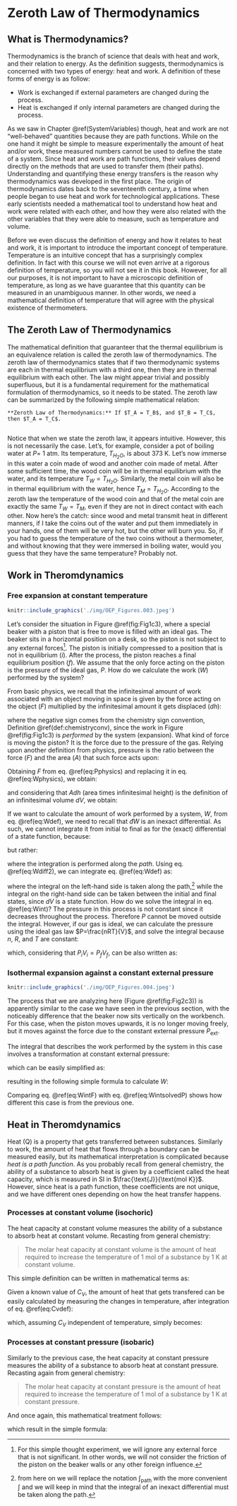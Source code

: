 # Zeroth Law of Thermodynamics {#ZerothLaw}

## What is Thermodynamics? 
Thermodynamics is the branch of science that deals with heat and work, and their relation to energy. As the definition suggests, thermodynamics is concerned with two types of energy: heat and work. A definition of these forms of energy is as follow:

- Work is exchanged if external parameters are changed during the process. 
- Heat is exchanged if only internal parameters are changed during the process.

As we saw in Chapter \@ref(SystemVariables) though, heat and work are not “well-behaved” quantities because they are path functions. While on the one hand it might be simple to measure experimentally the amount of heat and/or work, these measured numbers cannot be used to define the state of a system. Since heat and work are path functions, their values depend directly on the methods that are used to transfer them (their paths). Understanding and quantifying these energy transfers is the reason why thermodynamics was developed in the first place. The origin of thermodynamics dates back to the seventeenth century, a time when people began to use heat and work for technological applications. These early scientists needed a mathematical tool to understand how heat and work were related with each other, and how they were also related with the other variables that they were able to measure, such as temperature and volume.

Before we even discuss the definition of energy and how it relates to heat and work, it is important to introduce the important concept of temperature. Temperature is an intuitive concept that has a surprisingly complex definition. In fact with this course we will not even arrive at a rigorous definition of temperature, so you will not see it in this book. However, for all our purposes, it is not important to have a microscopic definition of temperature, as long as we have guarantee that this quantity can be measured in an unambiguous manner. In other words, we need a mathematical definition of temperature that will agree with the physical existence of thermometers.

## The Zeroth Law of Thermodynamics
The mathematical definition that guaranteer that the thermal equilibrium is an equivalence relation is called the zeroth law of thermodynamics. The zeroth law of thermodynamics states that if two thermodynamic systems are each in thermal equilibrium with a third one, then they are in thermal equilibrium with each other. The law might appear trivial and possibly superfluous, but it is a fundamental requirement for the mathematical formulation of thermodynamics, so it needs to be stated. The zeroth law can be summarized by the following simple mathematical relation:


```definition
**Zeroth Law of Thermodynamics:** If $T_A = T_B$, and $T_B = T_C$, then $T_A = T_C$.


```

Notice that when we state the zeroth law, it appears intuitive. However, this is not necessarily the case. Let’s, for example, consider a pot of boiling water at $P=$ 1 atm. Its temperature, $T_{H_2O}$, is about 373 K. Let’s now immerse in this water a coin made of wood and another coin made of metal. After some sufficient time, the wood coin will be in thermal equilibrium with the water, and its temperature $T_W = T_{H_2O}$. Similarly, the metal coin will also be in thermal equilibrium with the water, hence $T_M = T_{H_2O}$. According to the zeroth law the temperature of the wood coin and that of the metal coin are exactly the same $T_W = T_M$, even if they are not in direct contact with each other. Now here’s the catch: since wood and metal transmit heat in different manners, if I take the coins out of the water and put them immediately in your hands, one of them will be very hot, but the other will burn you. So, if you had to guess the temperature of the two coins without a thermometer, and without knowing that they were immersed in boiling water, would you guess that they have the same temperature? Probably not.


## Work in Theromdynamics {#workint}

### Free expansion at constant temperature
```r
knitr::include_graphics('./img/OEP_Figures.003.jpeg')
```

Let's consider the situation in Figure \@ref(fig:Fig1c3), where a special beaker with a piston that is free to move is filled with an ideal gas. The beaker sits in a horizontal position on a desk, so the piston is not subject to any external forces^[For this simple thought experiment, we will ignore any external force that is not significant. In other words, we will not consider the friction of the piston on the beaker walls or any other foreign influence.]. The piston is initially compressed to a position that is not in equilibrium $(i)$. After the process, the piston reaches a final equilibrium position $(f)$. We assume that the only force acting on the piston is the pressure of the ideal gas, $P$. How do we calculate the work ($W$) performed by the system?

From basic physics, we recall that the infinitesimal amount of work associated with an object moving in space is given by the force acting on the object ($F$) multiplied by the infinitesimal amount it gets displaced ($d h$):

\begin{equation}
  đ W = - Fdh,
  (\#eq:Wphysics)
\end{equation}

where the negative sign comes from the chemistry sign convention, Definition \@ref(def:chemistryconv), since the work in Figure  \@ref(fig:Fig1c3) is *performed* by the system (expansion). What kind of force is moving the piston? It is the force due to the pressure of the gas. Relying upon another definition from physics, pressure is the ratio between the force ($F$) and the area ($A$) that such force acts upon:

\begin{equation}
  P = F/A.
  (\#eq:Pphysics)
\end{equation}

Obtaining $F$ from eq. \@ref(eq:Pphysics) and replacing it in eq. \@ref(eq:Wphysics), we obtain:

\begin{equation}
  đ W = - P \underbrace{Adh}_{dV},
  (\#eq:Wphysics2)
\end{equation}

and considering that $Adh$ (area times infinitesimal height) is the definition of an infinitesimal volume $dV$, we obtain:

\begin{equation}
  đ W = - PdV,
  (\#eq:Wdef)
\end{equation}

If we want to calculate the amount of work performed by a system, $W$, from eq. \@ref(eq:Wdef), we need to recall that $đ W$ is an inexact differential. As such, we cannot integrate it from initial to final as for the (exact) differential of a state function, because:

\begin{equation}
  \int_{i}^{f}đ W \neq W_f - W_i,
  (\#eq:Wdiff)
\end{equation}

but rather:

\begin{equation}
  \int_{\text{path}} đ W = W,
  (\#eq:Wdiff2)
\end{equation}

where the integration is performed along the *path*. Using eq. \@ref(eq:Wdiff2), we can integrate eq. \@ref(eq:Wdef) as:

\begin{equation}
  \int đ W = W = - \int_{i}^{f} PdV,
  (\#eq:Wint)
\end{equation}

where the integral on the left-hand side is taken along the path,^[from here on we will replace the notation $\int_{\text{path}}$ with the more convenient $\int$ and we will keep in mind that the integral of an inexact differential must be taken along the path.] while the integral on the right-hand side can be taken between the initial and final states, since $dV$ is a state function.
How do we solve the integral in eq. \@ref(eq:Wint)? The pressure in this process is not constant since it decreases throughout the process. Therefore $P$ cannot be moved outside the integral. However, if our gas is ideal, we can calculate the pressure using the ideal gas law $P=\frac{nRT}{V}$, and solve the integral because $n$, $R$, and $T$ are constant:

\begin{equation}
  W = - nRT \int_{i}^{f} \frac{dV}{V} = -nRT \ln \frac{V_f}{V_i},
  (\#eq:WintsolvedV)
\end{equation}

which, considering that $P_iV_i=P_fV_f$, can be also written as:

\begin{equation}
  W = -nRT \ln \frac{P_i}{P_f}.
  (\#eq:WintsolvedP)
\end{equation}


### Isothermal expansion against a constant external pressure

```r
knitr::include_graphics('./img/OEP_Figures.004.jpeg')
```
The process that we are analyzing here (Figure \@ref(fig:Fig2c3)) is apparently similar to the case we have seen in the previous section, with the noticeably difference that the beaker now sits vertically on the workbench. For this case, when the piston moves upwards, it is no longer moving freely, but it moves against the force due to the constant external pressure $P_{\text{ext}}$.

The integral that describes the work performed by the system in this case involves a transformation at constant external pressure:

\begin{equation}
  \int đ W = W = - \int_{i}^{f} P_{\text{ext}}dV,
  (\#eq:Wint2)
\end{equation}

which can be easily simplified as:

\begin{equation}
  W = - \int_{i}^{f} P_{\text{ext}}dV = -P_{\text{ext}} \int_{i}^{f} dV = -P_{\text{ext}} (V_f-V_i),
  (\#eq:Wint3)
\end{equation}

resulting in the following simple formula to calculate $W$:

\begin{equation}
  W = -P_{\text{ext}} \Delta V,
  (\#eq:WintF)
\end{equation}

Comparing eq. \@ref(eq:WintF) with eq. \@ref(eq:WintsolvedP) shows how different this case is from the previous one. 

## Heat in Theromdynamics {#heatint}

Heat (Q) is a property that gets transferred between substances. Similarly to work, the amount of heat that flows through a boundary can be measured easily, but its mathematical interpretation is complicated because *heat is a path function*.
As you probably recall from general chemistry, the ability of a substance to absorb heat is given by a coefficient called the heat capacity, which is measured in SI in $\frac{\text{J}}{\text{mol K}}$. However, since heat is a path function, these coefficients are not unique, and we have different ones depending on how the heat transfer happens.

### Processes at constant volume (isochoric)
The heat capacity at constant volume measures the ability of a substance to absorb heat at constant volume. Recasting from general chemistry:

> The molar heat capacity at constant volume is the amount of heat required to increase the temperature of 1 mol of a substance by 1 K at constant volume.

This simple definition can be written in mathematical terms as:

\begin{equation}
  C_V = \frac{đ Q_V}{n dT} \Rightarrow đ Q_V = n C_V dT.
  (\#eq:Cvdef)
\end{equation}

Given a known value of $C_V$, the amount of heat that gets transfered can be easily calculated by measuring the changes in temperature, after integration of eq. \@ref(eq:Cvdef):

\begin{equation}
  đ Q_V = n C_V dT \rightarrow \int đ Q_V = n \int_{T_i}^{T_F}C_V dT \rightarrow Q_V = n C_V \int_{T_i}^{T_F}dT,
  (\#eq:Cvint1)
\end{equation}

which, assuming $C_V$ independent of temperature, simply becomes:

\begin{equation}
  Q_V \cong n C_V \Delta T.
  (\#eq:Cvint)
\end{equation}


### Processes at constant pressure (isobaric) {#heatconstp}
Similarly to the previous case, the heat capacity at constant pressure measures the ability of a substance to absorb heat at constant pressure. Recasting again from general chemistry:

> The molar heat capacity at constant pressure is the amount of heat required to increase the temperature of 1 mol of a substance by 1 K at constant pressure.

And once again, this mathematical treatment follows:

\begin{equation}
  C_p = \frac{đ Q_p}{n dT} \Rightarrow đ Q_p = n C_p dT \rightarrow \int đ Q_p = n \int_{T_i}^{T_F}C_p dT,
  (\#eq:Cpdef)
\end{equation}

which result in the simple formula:

\begin{equation}
  Q_p \cong n C_p \Delta T.
  (\#eq:Cpint)
\end{equation}

